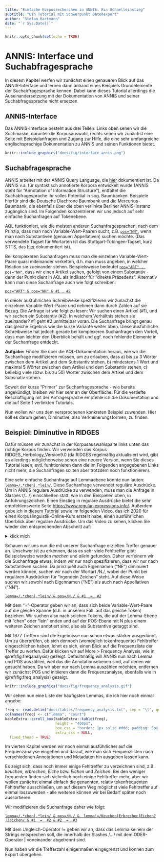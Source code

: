 ```yaml
---
title: "Einfache Korpusrecherchen in ANNIS: Ein Schnelleinstieg"
subtitle: "Ein Tutorial mit Schwerpunkt Datenexport"
author: "Stefan Hartmann"
date: "`r Sys.Date()`"
---
```


```r
knitr::opts_chunk$set(echo = TRUE)
```


# ANNIS: Interface und Suchabfragesprache

In diesem Kapitel werfen wir zunächst einen genaueren Blick auf das ANNIS-Interface und lernen dann anhand eines Beispiels Grundelemente der Suchabfragesprache kennen. Dabei kann dieses Tutorial allerdings die Auseinandersetzung mit der Dokumentation von ANNIS und seiner Suchabfragesprache nicht ersetzen.


## ANNIS-Interface

Das ANNIS-Interface besteht aus drei Teilen: Links oben sehen wir die Suchmaske, darunter die Korpusauswahl, rechts sehen wir zunächst eine Seite mit Beispielanfragen und Zugang zur Hilfe, die eine sehr umfangreiche englischsprachige Dokumentation zu ANNIS und seinen Funktionen bietet.

```r
knitr::include_graphics("docs/fig/interface_annis.png")
```


## Suchabfragesprache

ANNIS arbeitet mit der ANNIS Query Language, die [hier](https://corpus-tools.org/annis/aql.html) dokumentiert ist. Da ANNIS v.a. für syntaktisch annotierte Korpora entwickelt wurde (ANNIS steht für "Annotation of Information Structure"), entfaltet die Suchabfragesprache ihr volles Potential in sog. Baumbanken. Beispiele hierfür sind die Deutsche Diachrone Baumbank und die Mercurius-Baumbank, die ebenfalls über die oben verlinkte Berliner ANNIS-Instanz zugänglich sind. Im Folgenden konzentrieren wir uns jedoch auf  sehr einfache Suchanfragen auf Tokenebene. 

AQL funktioniert, wie die meisten anderen Suchanfragesprachen, nach dem Prinzip, dass man nach Variable-Wert-Paaren sucht, z.B. [`pos="NN"`](https://korpling.german.hu-berlin.de/annis3/?id=0ccc11bc-4b6b-49bf-888d-cee9f7d48966), wenn man nach Substantiven (genauer: Appellativen) suchen möchte. (Das verwendete Tagset für Wortarten ist das Stuttgart-Tübingen-Tagset, kurz STTS, das [hier](https://www.ims.uni-stuttgart.de/forschung/ressourcen/lexika/germantagsets/#id-cfcbf0a7-0) dokumentiert ist).

Bei komplexeren Suchanfragen muss man die einzelnen Variable-Wert-Paare quasi miteinander verketten, d.h. man muss angeben, in welcher Relation sie zueinander stehen. Beispielsweise bedeutet [`pos="ART" . pos="NN"`](https://korpling.german.hu-berlin.de/annis3/?id=05438eaf-7bd3-46f8-976a-1c32137cb22a), dass wir einen Artikel suchen, gefolgt von einem Substantiv - denn der Punkt dient in AQL als Indikator für "direkte Präzedenz". Alternativ kann man diese Suchanfrage auch wie folgt schreiben:

[`pos="ART" &
pos="NN" &
#1 . #2`](https://korpling.german.hu-berlin.de/annis3/?id=bba7018c-bd35-4bce-b676-2370ec220192)

In dieser ausführlichen Schreibweise spezifizieren wir zunächst die einzelnen Variable-Wert-Paare und nehmen dann durch Zahlen auf sie Bezug. Die Anfrage ist wie folgt zu lesen: Wir suchen einen Artikel (#1), und wir suchen ein Substantiv (#2). In welchem Verhältnis stehen sie zueinander? #1 geht #2 unmittelbar voran. Die Suchanfrage bringt genau das gleiche Ergebnis wie die kurze Variante weiter oben. Diese ausführliche Schreibweise hat jedoch gerade bei komplexeren Suchanfragen den Vorteil, dass man leichter den Überblick behält und ggf. noch fehlende Elemente in der Suchanfrage entdeckt.

**Aufgabe:** Finden Sie über die AQL-Dokumentation heraus, wie wir die Suchanfrage modifizieren müssen, um zu erlauben, dass a) bis zu 3 Wörter zwischen dem Artikel und dem Substantiv stehen, b) mindestens 1 Wort und maximal 5 Wörter zwischen dem Artikel und dem Substantiv stehen, c) beliebig viele (bzw. bis zu 50) Wörter zwischen dem Artikel und dem Subsnativ stehen.

Soweit der kurze "Primer" zur Suchanfragesprache - wie bereits angekündigt, bleiben wir hier sehr an der Oberfläche. Für die vertiefte Beschäftigung mit der Anfragesprache empfehle ich die Dokumentation und die auf Seite 1 verlinkten Tutorials.

Nun wollen wir uns dem versprochenen konkreten Beispiel zuwenden. Hier soll es darum gehen, Diminutive, also Verkleinerungsformen, zu finden.


## Beispiel: Diminutive in RIDGES

Dafür müssen wir zunächst in der Korpusauswahlspalte links unten das richtige Korpus finden. Wir verwenden das Korpus RIDGES_Herbology_Version9.0 (da RIDGES regelmäßig aktualisiert wird, gibt es allerdings möglicherweise schon eine neuere Version, wenn Sie dieses Tutorial lesen; evtl. funktionieren dann die im Folgenden angegebenen Links nicht mehr, die Suchanfragen sollten aber trotzdem noch funktionieren).

Eine sehr einfache Suchanfrage auf Lemmaebene könnte nun lauten: [`lemma=/.*chen|.*lein/`](https://korpling.german.hu-berlin.de/annis3/?id=674e058f-de0d-463a-a763-dd091ef8e129). Diese Suchanfrage verwendet reguläre Ausdrücke. Um in ANNIS regulare Ausdrücke zu verwenden, muss man die Anfrage in Slashes (/.../) einschließen statt, wie in den Beispielen oben, in Anführungszeichen. Einen Einstieg in reguläre Ausdrücke bietet die sehr empfehlenswerte Seite [https://www.regular-expressions.info/](https://www.regular-expressions.info/). Außerdem gebe ich in [diesem Tutorial](https://hartmast.github.io/sprachgeschichte/begleitmaterial/01-Grundlegendes.pdf) sowie im folgenden Video, das ich 2020 für einen Korpuslinguistik-Online-Kurs erstellt habe, einen ausführlichen Überblick über reguläre Ausdrücke. Um das Video zu sehen, klicken Sie wieder den entsprechenden Abschnitt auf:

<details>
<summary>klick mich</summary>
<iframe width="560" height="315" src="https://www.youtube-nocookie.com/embed/fInR16XuSJg" frameborder="0" allow="accelerometer; autoplay; encrypted-media; gyroscope; picture-in-picture" allowfullscreen></iframe>
</details>


Schauen wir uns nun die mit unserer Suchanfrage erzielten Treffer genauer an. Unschwer ist zu erkennen, dass es sehr viele Fehltreffer gibt: Beispielsweise werden *machen* und *allein* gefunden. Daher verfeinern wir die Suchanfrage etwas, indem wir nur nach spezifizieren, dass wir nur nach Substantiven suchen. Da prinzipiell auch Eigennamen ("NE") diminuiert werden können, suchen wir nach der Wortart /N./, wobei der Punkt bei regulären Ausdrücken für "irgendein Zeichen" steht. Auf diese Weise suchen wir sowohl nach Eigennamen ("NE") als auch nach Appellativen ("NN").

[`lemma=/.*chen|.*lein/ & pos=/N./ & #1 _=_ #2`](https://korpling.german.hu-berlin.de/annis3/?id=90b716ef-7005-47bc-a6c1-1cad225310cd)

Mit dem "_=_"-Operator geben wir an, dass sich beide Variable-Wert-Paare auf die gleiche Spanne (d.h. in unserem Fall: auf das gleiche Token) beziehen. Wir suchen also nach solchen Tokens, die auf der Lemma-Ebene mit "chen" oder "lein" enden und auf der POS-Ebene mit N plus einem weiteren Zeichen annotiert sind, also als Substantive getaggt sind.

Mit 1677 Treffern sind die Ergebnisse nun schon etwas stärker ausgedünnt. Um zu überprüfen, ob sich dennoch (womöglich tokenfrequente) Fehltreffer eingeschlichen haben, lohnt es sich, einen Blick auf die Frequenzliste der Treffer zu werfen. Dafür klicken wir auf More > Frequency Analysis, wie in  \@ref(fig:freqanalysis) gezeigt. Defaultmäßig will ANNIS nun nach Lemma und POS auszählen, weil das die Annotationsebenen sind, auf denen wir gesucht haben. Da wir aber nur nach Lemma auszählen möchten, entfernen wir zunächst POS und initiieren dann die Frequenzanalyse, ebenfalls wie in \@ref(fig:freq_analysis) gezeigt.

```r
knitr::include_graphics("docs/fig/frequency_analysis.gif")
```

Wir sehen nun eine Liste der häufigsten Lemmas, die ich hier noch einmal angebe:

```r

freq <- read.delim("docs/tables/frequency_analysis.txt", sep = "\t", quote = "")
colnames(freq) <- c("lemma", "count")
kableExtra::scroll_box(kableExtra::kable(freq),
                       height = "400px",
                       box_css = "border: 1px solid #ddd; padding: 5px; ",
                       extra_css = NULL,
  fixed_thead = TRUE)

```


Im vierten Kapitel werden wir noch einmal ausführlicher auf die Frequenzanalyse eingehen und darauf, wie man sich Frequenzlisten nach verschiedenen Annotationen und Metadaten hin ausgeben lassen kann.

Es zeigt sich, dass noch immer einige Fehltreffer zu verzeichnen sind, z.B. *keuchen*, *erbrechen*, *Eiche* bzw. *Eichen* und *Zeichen*. Bei den weniger frequenten finden sich sicherlich noch einige Fehltreffer mehr, aber wir wollen zunächst einmal einfach die genannten, relativ tokenfrequenten Fehltreffer ausschließen, um auf diesem Weg möglichst viele Fehltreffer auf einmal loszuwerden - alle weiteren können wir bei Bedarf später noch aussortieren.

Wir modifizieren die Suchanfrage daher wie folgt:

[`lemma=/.*chen|.*lein/ & pos=/N./ & 
lemma!=/Keuchen|Erbrechen|Eichen?|Zeichen/ &
#1 _=_ #2 &
#2 _=_ #3`](https://korpling.german.hu-berlin.de/annis3/?id=8c7f1dac-7025-4bbe-aa92-e21c8f1357cb)

Mit dem Ungleich-Operator != geben wir an, dass das Lemma keinem der Strings entsprechen soll, die innerhalb der Slashes /.../ mit dem ODER-Operator \| voneinander abgetrennt sind.

Nun haben wir die Trefferzahl einigermaßen eingegrenzt und können zum Export übergehen.